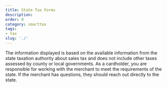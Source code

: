 ```yaml
---
title: State Tax Forms
description: 
order: 0
category: smarttax
tags:
- tax
slug: './'
---
```


The information displayed is based on the available information from the state taxation authority about sales tax and does not include other taxes assessed by county or local governments. As a cardholder, you are responsible for working with the merchant to meet the requirements of the state. If the merchant has questions, they should reach out directly to the state.

<StateTaxSelection />